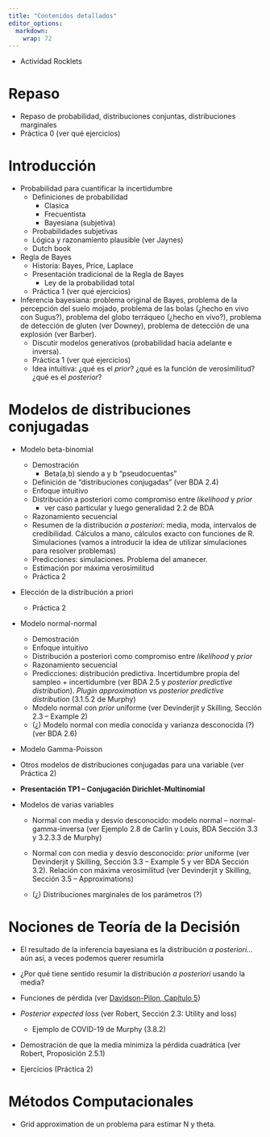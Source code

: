 ```yaml
---
title: "Contenidos detallados"
editor_options: 
  markdown: 
    wrap: 72
---
```


-   Actividad Rocklets

# Repaso

-   Repaso de probabilidad, distribuciones conjuntas, distribuciones
    marginales
-   Práctica 0 (ver qué ejercicios)

# Introducción

-   Probabilidad para cuantificar la incertidumbre
    -   Definiciones de probabilidad
        -   Clasica
        -   Frecuentista
        -   Bayesiana (subjetiva)
    -   Probabilidades subjetivas
    -   Lógica y razonamiento plausible (ver Jaynes)
    -   Dutch book
-   Regla de Bayes
    -   Historia: Bayes, Price, Laplace
    -   Presentación tradicional de la Regla de Bayes
        -   Ley de la probabilidad total
    -   Práctica 1 (ver qué ejercicios)
-   Inferencia bayesiana: problema original de Bayes, problema de la
    percepción del suelo mojado, problema de las bolas (¿hecho en vivo
    con Sugus?), problema del globo terráqueo (¿hecho en vivo?),
    problema de detección de gluten (ver Downey), problema de detección
    de una explosión (ver Barber).
    -   Discutir modelos generativos (probabilidad hacia adelante e
        inversa).
    -   Práctica 1 (ver qué ejercicios)
    -   Idea intuitiva: ¿qué es el *prior*? ¿qué es la función de
        verosimilitud? ¿qué es el *posterior*?

# Modelos de distribuciones conjugadas

-   Modelo beta-binomial

    -   Demostración
        -   Beta(a,b) siendo a y b "pseudocuentas"
    -   Definición de "distribuciones conjugadas" (ver BDA 2.4)
    -   Enfoque intuitivo
    -   Distribución a posteriori como compromiso entre *likelihood* y
        *prior*
        -   ver caso particular y luego generalidad 2.2 de BDA
    -   Razonamiento secuencial
    -   Resumen de la distribución *a posteriori*: media, moda,
        intervalos de credibilidad. Cálculos a mano, cálculos exacto con
        funciones de R. Simulaciones (vamos a introducir la idea de
        utilizar simulaciones para resolver problemas)
    -   Predicciones: simulaciones. Problema del amanecer.
    -   Estimación por máxima verosimilitud
    -   Práctica 2

-   Elección de la distribución a priori

    -   Práctica 2

-   Modelo normal-normal

    -   Demostración
    -   Enfoque intuitivo
    -   Distribución a posteriori como compromiso entre *likelihood* y
        *prior*
    -   Razonamiento secuencial
    -   Predicciones: distribución predictiva. Incertidumbre propia del
        sampleo + incertidumbre (ver BDA 2.5 y *posterior predictive
        distribution*). *Plugin approximation* vs *posterior predictive
        distribution* (3.1.5.2 de Murphy)
    -   Modelo normal con *prior* uniforme (ver Devinderjit y Skilling,
        Sección 2.3 -- Example 2)
    -   (¿) Modelo normal con media conocida y varianza desconocida (?)
        (ver BDA 2.6)

-   Modelo Gamma-Poisson

-   Otros modelos de distribuciones conjugadas para una variable (ver
    Práctica 2)

-   **Presentación TP1 -- Conjugación Dirichlet-Multinomial**

-   Modelos de varias variables

    -   Normal con media y desvío desconocido: modelo normal --
        normal-gamma-inversa (ver Ejemplo 2.8 de Carlin y Louis, BDA
        Sección 3.3 y 3.2.3.3 de Murphy)

    -   Normal con con media y desvío desconocido: *prior* uniforme (ver
        Devinderjit y Skilling, Sección 3.3 -- Example 5 y ver BDA
        Sección 3.2). Relación con máxima verosimilitud (ver Devinderjit
        y Skilling, Sección 3.5 -- Approximations)

    -   (¿) Distribuciones marginales de los parámetros (?)

# Nociones de Teoría de la Decisión

-   El resultado de la inferencia bayesiana es la distribución *a
    posteriori...* aún así, a veces podemos querer resumirla

-   ¿Por qué tiene sentido resumir la distribución *a posteriori* usando
    la media?

-   Funciones de pérdida (ver [Davidson-Pilon, Capítulo
    5](https://nbviewer.org/github/CamDavidsonPilon/Probabilistic-Programming-and-Bayesian-Methods-for-Hackers/blob/master/Chapter5_LossFunctions/Ch5_LossFunctions_PyMC2.ipynb))

-   *Posterior expected loss* (ver Robert, Sección 2.3: Utility and
    loss)

    -   Ejemplo de COVID-19 de Murphy (3.8.2)

-   Demostración de que la media minimiza la pérdida cuadrática (ver
    Robert, Proposición 2.5.1)

-   Ejercicios (Práctica 2)

# Métodos Computacionales

-   Grid approximation de un problema para estimar N y theta.
